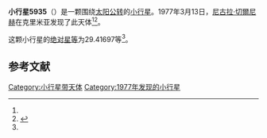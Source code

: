 {{Infobox planet
| bgcolour = #FFFFC0
| name = 5935 Ostankino
| symbol = 
| image = 
| caption = 
| discovery = yes
| discovery_ref = 
| discoverer = [[尼古拉·切爾尼赫|尼古拉·切爾尼赫]]
| discovery_site = [[克里米亚|克里米亚]] 
| discovered = 1977年3月13日
| designations = yes
| mp_name = 
| named_after = 
| alt_names = 1977 EF1/ 1990 LB
| mp_category = [[主带小行星|主带小行星]]
| orbit_ref = <ref name="a">[http://ssd.jpl.nasa.gov/sbdb.cgi?sstr=5935 5935 Ostankino] {{Wayback|url=http://ssd.jpl.nasa.gov/sbdb.cgi?sstr=5935 |date=20201124022459 }}，小行星數據庫瀏覽器（JPL Small-Body Database Browser）－[[美国国家航空航天局|美国国家航空航天局]]喷气推进实验室</ref>
| epoch = 2456400.5 (2013年4月18日更新)
| aphelion = {{convert|2.8534350|AU|km|3|abbr=on|lk=out}}
| perihelion = {{convert|2.3615780|AU|km|3|abbr=on}}
| semimajor = {{convert|2.6075065|AU|km|3|abbr=on}}
| eccentricity = 0.0943156
| period = 1537.929901 [[日|日]]<br />4.21[[儒略年|儒略年]]
| avg_speed = 
| inclination = 13.89620
| asc_node = 186.59957
| mean_anomaly = 
| arg_peri = 29.41697
| satellites = 
| physical_characteristics = yes
| dimensions = 
| mass = 
| density = 
| surface_grav = 
| escape_velocity = 
| sidereal_day = 
| axial_tilt = 
| pole_ecliptic_lat = 
| pole_ecliptic_lon = 
| albedo = 
| temperatures= 
| temp_name1 = 
| mean_temp_1 = 
| max_temp_1 = 
| temp_name2 = 
| max_temp_2 = 
| spectral_type = 
| abs_magnitude = 29.41697
}}

'''小行星5935'''（{{lang-en|5935 Ostankino}}）是一颗围绕[[太阳|太阳]][[公转|公转]]的[[小行星|小行星]]。1977年3月13日，[[尼古拉·切爾尼赫|尼古拉·切爾尼赫]]在克里米亚发现了此天体<ref name="a" /><ref>{{cite news|title=小行星列表|url=http://cfa-www.harvard.edu/iau/lists/NumberedMPs.txt|accessdate=2013-07-08|newspaper=哈佛大学|archive-date=2008-05-17|archive-url=https://web.archive.org/web/20080517010638/http://cfa-www.harvard.edu/iau/lists/NumberedMPs.txt|dead-url=no}}</ref>。

这颗小行星的[[绝对星等|绝对星等]]为29.41697等<ref name="a" />。

==参考文献==
{{reflist}}
{{Minor Planet Number|[[小行星5934|小行星5934]]|[[小行星5936|小行星5936]]}}

{{小天体}}

[[Category:小行星带天体|Category:小行星带天体]]
[[Category:1977年发现的小行星|Category:1977年发现的小行星]]

{{asteroid-stub}}